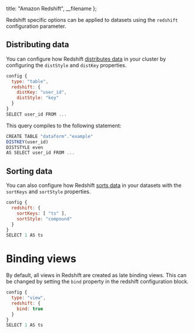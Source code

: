 
  title: "Amazon Redshift",
  __filename
};


Redshift specific options can be applied to datasets using the `redshift` configuration parameter.

## Distributing data

You can configure how Redshift <a target="_blank" rel="noopener" href="https://docs.aws.amazon.com/redshift/latest/dg/t_Distributing_data.html#t_data_distribution_concepts">distributes data</a> in your cluster by configuring the `distStyle` and `distKey` properties.

```js
config {
  type: "table",
  redshift: {
    distKey: "user_id",
    distStyle: "key"
  }
}
SELECT user_id FROM ...
```

This query compiles to the following statement:

```js
CREATE TABLE "dataform"."example"
DISTKEY(user_id)
DISTSTYLE even
AS SELECT user_id FROM ...
```

## Sorting data

You can also configure how Redshift <a target="_blank" rel="noopener" href="https://docs.aws.amazon.com/redshift/latest/dg/t_Sorting_data.html">sorts data</a> in your datasets with the `sortKeys` and `sortStyle` properties.

```js
config {
  redshift: {
    sortKeys: [ "ts" ],
    sortStyle: "compound"
  }
}
SELECT 1 AS ts
```

# Binding views

By default, all views in Redshift are created as late binding views. This can be changed by setting the `bind` property in the redshift configuration block.

```js
config {
  type: "view",
  redshift: {
    bind: true
  }
}
SELECT 1 AS ts
```
